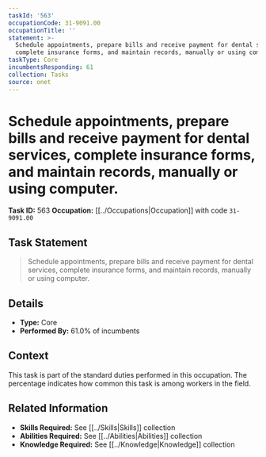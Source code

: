 ```yaml
---
taskId: '563'
occupationCode: 31-9091.00
occupationTitle: ''
statement: >-
  Schedule appointments, prepare bills and receive payment for dental services,
  complete insurance forms, and maintain records, manually or using computer.
taskType: Core
incumbentsResponding: 61
collection: Tasks
source: onet
---
```

# Schedule appointments, prepare bills and receive payment for dental services, complete insurance forms, and maintain records, manually or using computer.

**Task ID:** 563
**Occupation:** [[../Occupations|Occupation]] with code `31-9091.00`

## Task Statement

> Schedule appointments, prepare bills and receive payment for dental services, complete insurance forms, and maintain records, manually or using computer.

## Details

- **Type:** Core
- **Performed By:** 61.0% of incumbents

## Context

This task is part of the standard duties performed in this occupation. The percentage indicates how common this task is among workers in the field.

## Related Information

- **Skills Required:** See [[../Skills|Skills]] collection
- **Abilities Required:** See [[../Abilities|Abilities]] collection
- **Knowledge Required:** See [[../Knowledge|Knowledge]] collection

